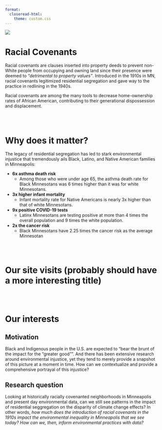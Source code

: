 ```yaml
---
format:
  closeread-html:
    theme: custom.css
---
```


![](assets/images/racial_cov.webp){fig-align="center"}

# Racial Covenants

Racial covenants are clauses inserted into property deeds to prevent non-White people from occupying and owning land since their presence were deemed to *“detrimental to property values”*. Introduced in the 1910s in MN, racial covenants legitimized residential segregation and gave way to the practice in redlining in the 1940s.

Racial covenants are among the many tools to decrease home-ownership rates of African American, contributing to their generational dispossession and displacement.

\
\

# Why does it matter?

The legacy of residential segregation has led to stark environmental injustice that tremendously ails Black, Latino, and Native American families in Minneapolis:

-   **6x asthma death risk**
    -   Among those who were under age 65, the asthma death rate for Black Minnesotans was 6 times higher than it was for white Minnesotans.
-   **3x higher infant mortality**
    -   Infant mortality rate for Native Americans is nearly 3x higher than that of white Minnesotans.
-   **9x positive COVID-19 tests**
    -   Latinx Minnesotans are testing positive at more than 4 times the overall population and 9 times the white population.
-   **2x the cancer risk**
    -   Black Minnesotans have 2.25 times the cancer risk as the average Minnesotan

\
\

# Our site visits (probably should have a more interesting title)

\
\

# Our interests

## Motivation

Black and Indigenous people in the U.S. are expected to “bear the brunt of the impact for the “greater good””. And there has been extensive research around environmental injustice, yet they tend to merely provide a snapshot of this picture at a moment in time. How can we contextualize and provide a comprehensive portrayal of this injustice?

## Research question

Looking at historically racially covenanted neighborhoods in Minneapolis and present day environmental data, can we still see patterns in the impact of residential seggregation on the disparity of climate change effects? In other words, *how much does the introduction of racial covenants in the 1910s impact the environmental inequality in Minneapolis that we see today? How can we, then, inform environmental practices with data?*
